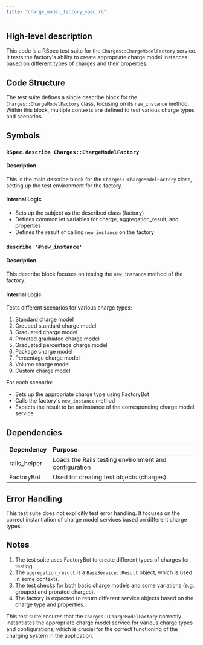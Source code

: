 ```yaml
---
title: "charge_model_factory_spec.rb"
---
```


## High-level description
This code is a RSpec test suite for the `Charges::ChargeModelFactory` service. It tests the factory's ability to create appropriate charge model instances based on different types of charges and their properties.

## Code Structure
The test suite defines a single describe block for the `Charges::ChargeModelFactory` class, focusing on its `new_instance` method. Within this block, multiple contexts are defined to test various charge types and scenarios.

## Symbols

### `RSpec.describe Charges::ChargeModelFactory`
#### Description
This is the main describe block for the `Charges::ChargeModelFactory` class, setting up the test environment for the factory.

#### Internal Logic
- Sets up the subject as the described class (factory)
- Defines common let variables for charge, aggregation_result, and properties
- Defines the result of calling `new_instance` on the factory

### `describe '#new_instance'`
#### Description
This describe block focuses on testing the `new_instance` method of the factory.

#### Internal Logic
Tests different scenarios for various charge types:
1. Standard charge model
2. Grouped standard charge model
3. Graduated charge model
4. Prorated graduated charge model
5. Graduated percentage charge model
6. Package charge model
7. Percentage charge model
8. Volume charge model
9. Custom charge model

For each scenario:
- Sets up the appropriate charge type using FactoryBot
- Calls the factory's `new_instance` method
- Expects the result to be an instance of the corresponding charge model service

## Dependencies
| Dependency | Purpose |
|:-----------|:--------|
| rails_helper | Loads the Rails testing environment and configuration |
| FactoryBot | Used for creating test objects (charges) |

## Error Handling
This test suite does not explicitly test error handling. It focuses on the correct instantiation of charge model services based on different charge types.

## Notes
1. The test suite uses FactoryBot to create different types of charges for testing.
2. The `aggregation_result` is a `BaseService::Result` object, which is used in some contexts.
3. The test checks for both basic charge models and some variations (e.g., grouped and prorated charges).
4. The factory is expected to return different service objects based on the charge type and properties.

This test suite ensures that the `Charges::ChargeModelFactory` correctly instantiates the appropriate charge model service for various charge types and configurations, which is crucial for the correct functioning of the charging system in the application.